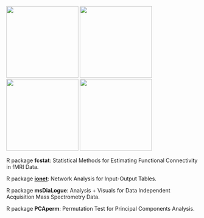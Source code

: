 [![](/image/fcstat.png){height="5cm"}](https://shiying-xiao.com/fcstat)
[![](/image/ionet.png){height="5cm"}](https://shiying-xiao.com/ionet)
[![](/image/msDiaLogue.png){height="5cm"}](https://uconn-scs.github.io/msDiaLogue)
[![](/image/PCAperm.png){height="5cm"}](https://shiying-xiao.com/PCAperm)


R package **fcstat**: Statistical Methods for Estimating Functional Connectivity in fMRI Data.

R package [**ionet**](https://cran.r-project.org/package=ionet): Network Analysis for Input-Output Tables.

R package **msDiaLogue**: Analysis + Visuals for Data Independent Acquisition Mass Spectrometry Data.

R package **PCAperm**: Permutation Test for Principal Components Analysis.

